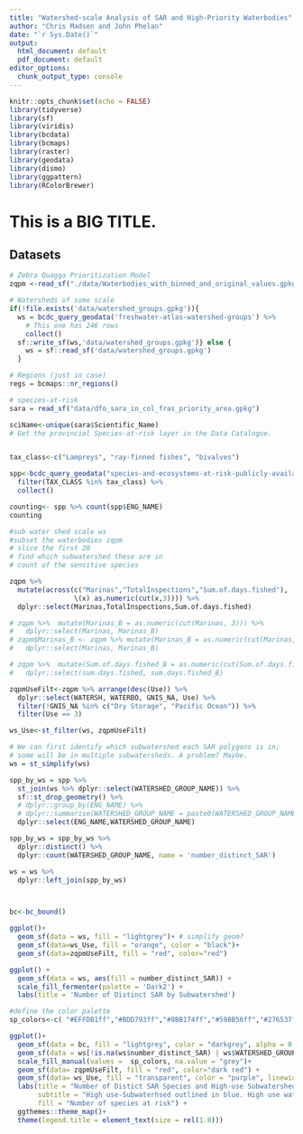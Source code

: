 ```yaml
---
title: "Watershed-scale Analysis of SAR and High-Priority Waterbodies"
author: "Chris Madsen and John Phelan"
date: "`r Sys.Date()`"
output:
  html_document: default
  pdf_document: default
editor_options: 
  chunk_output_type: console
---
```


```r
knitr::opts_chunk$set(echo = FALSE)
library(tidyverse)
library(sf)
library(viridis)
library(bcdata)
library(bcmaps)
library(raster)
library(geodata)
library(dismo)
library(ggpattern)
library(RColorBrewer)
```

# This is a BIG TITLE.

## Datasets

```r
# Zebra Quagga Prioritization Model
zqpm <-read_sf("./data/Waterbodies_with_binned_and_original_values.gpkg")

# Watersheds of some scale
if(!file.exists('data/watershed_groups.gpkg')){
  ws = bcdc_query_geodata('freshwater-atlas-watershed-groups') %>%   
    # This one has 246 rows
    collect()
  sf::write_sf(ws,'data/watershed_groups.gpkg')} else {
    ws = sf::read_sf('data/watershed_groups.gpkg')
  }

# Regions (just in case)
regs = bcmaps::nr_regions()

# species-at-risk
sara = read_sf("data/dfo_sara_in_col_fras_priority_area.gpkg")

sciName<-unique(sara$Scientific_Name)
# Get the provincial Species-at-risk layer in the Data Catalogue.


tax_class<-c("Lampreys", "ray-finned fishes", "bivalves")

spp<-bcdc_query_geodata("species-and-ecosystems-at-risk-publicly-available-occurrences-cdc") %>% 
  filter(TAX_CLASS %in% tax_class) %>% 
  collect()

counting<- spp %>% count(spp$ENG_NAME)
counting


```

```r
#sub water shed scale ws 
#subset the waterbodies zqpm
# slice the first 20
# find which subwatershed these are in
# count of the sensitive species

zqpm %>% 
  mutate(across(c("Marinas","TotalInspections","Sum.of.days.fished"),
                \(x) as.numeric(cut(x,3)))) %>% 
  dplyr::select(Marinas,TotalInspections,Sum.of.days.fished)

# zqpm %>%  mutate(Marinas_B = as.numeric(cut(Marinas, 3))) %>% 
#   dplyr::select(Marinas, Marinas_B)
# zqpm$Marinas_B <- zqpm %>% mutate(Marinas_B = as.numeric(cut(Marinas, 3))) %>% 
#   dplyr::select(Marinas, Marinas_B)

# zqpm %>%  mutate(Sum.of.days.fished_B = as.numeric(cut(Sum.of.days.fished, 3))) %>% 
#   dplyr::select(sum.days.fished, sum.days.fished_B)

zqpmUseFilt<-zqpm %>% arrange(desc(Use)) %>% 
  dplyr::select(WATERSH, WATERBO, GNIS_NA, Use) %>% 
  filter(!GNIS_NA %in% c("Dry Storage", "Pacific Ocean")) %>% 
  filter(Use == 3)

ws_Use<-st_filter(ws, zqpmUseFilt)

# We can first identify which subwatershed each SAR polygons is in;
# some will be in multiple subwatersheds. A problem? Maybe.
ws = st_simplify(ws)

spp_by_ws = spp %>%
  st_join(ws %>% dplyr::select(WATERSHED_GROUP_NAME)) %>% 
  sf::st_drop_geometry() %>% 
  # dplyr::group_by(ENG_NAME) %>% 
  # dplyr::summarise(WATERSHED_GROUP_NAME = paste0(WATERSHED_GROUP_NAME, collapse = ', '))
  dplyr::select(ENG_NAME,WATERSHED_GROUP_NAME)

spp_by_ws = spp_by_ws %>% 
  dplyr::distinct() %>% 
  dplyr::count(WATERSHED_GROUP_NAME, name = 'number_distinct_SAR')

ws = ws %>% 
  dplyr::left_join(spp_by_ws)



bc<-bc_bound()

```

```r
ggplot()+
  geom_sf(data = ws, fill = "lightgrey")+ # simplify geom?
  geom_sf(data=ws_Use, fill = "orange", color = "black")+
  geom_sf(data=zqpmUseFilt, fill = "red", color="red")
```

```r
ggplot() + 
  geom_sf(data = ws, aes(fill = number_distinct_SAR)) + 
  scale_fill_fermenter(palette = 'Dark2') + 
  labs(title = 'Number of Distinct SAR by Subwatershed')
```

```r
#define the color palette
sp_colors<-c( "#EFFDB1ff","#BDD793ff","#8BB174ff","#598B56ff","#276537ff")

ggplot()+
  geom_sf(data = bc, fill = "lightgrey", color = "darkgrey", alpha = 0.5)+ 
  geom_sf(data = ws[!is.na(ws$number_distinct_SAR) | ws$WATERSHED_GROUP_NAME %in% ws_Use$WATERSHED_GROUP_NAME,], aes(fill = as.factor(number_distinct_SAR))) +
  scale_fill_manual(values =  sp_colors, na.value = "grey")+
  geom_sf(data= zqpmUseFilt, fill = "red", color="dark red") +
  geom_sf(data= ws_Use, fill = "transparent", color = "purple", linewidth = 1) + 
  labs(title = "Number of Distict SAR Species and High-use Subwatersheds",
       subtitle = "High use-Subwaterhsed outlined in blue. High use waterbodies in red",
       fill = "Number of species at risk") +
  ggthemes::theme_map()+
  theme(legend.title = element_text(size = rel(1.8)))
  
```

